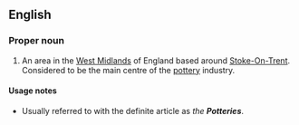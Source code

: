 {{also|potteries}}
==English==
{{wikipedia|Staffordshire Potteries}}

===Proper noun===
{{en-proper noun}}

# {{British}} An area in the [[West Midlands]] of England based around [[w:Stoke-On-Trent|Stoke-On-Trent]]. Considered to be the main centre of the [[pottery]] industry.

====Usage notes====
* Usually referred to with the definite article as ''the '''Potteries'''''.